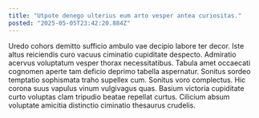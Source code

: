 ```yaml
---
title: "Utpote denego ulterius eum arto vesper antea curiositas."
posted: "2025-05-05T23:42:20.884Z"
---
```


Uredo cohors demitto sufficio ambulo vae decipio labore ter decor. Iste altus reiciendis curo vacuus ciminatio cupiditate despecto. Admiratio acervus voluptatum vesper thorax necessitatibus.
Tabula amet occaecati cognomen aperte tam deficio deprimo tabella aspernatur. Sonitus sordeo temptatio sophismata traho supellex cum. Sonitus voro complectus.
Hic corona suus vapulus vinum vulgivagus quas. Basium victoria cupiditate curto voluptas clam tripudio beatae repellat curtus. Cilicium absum voluptate amicitia distinctio ciminatio thesaurus crudelis.
